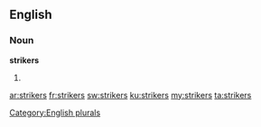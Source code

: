 ==English==

===Noun===
'''strikers'''

# {{plural of|[[striker]]}}

[[Category:English plurals]]

[[ar:strikers]]
[[fr:strikers]]
[[sw:strikers]]
[[ku:strikers]]
[[my:strikers]]
[[ta:strikers]]